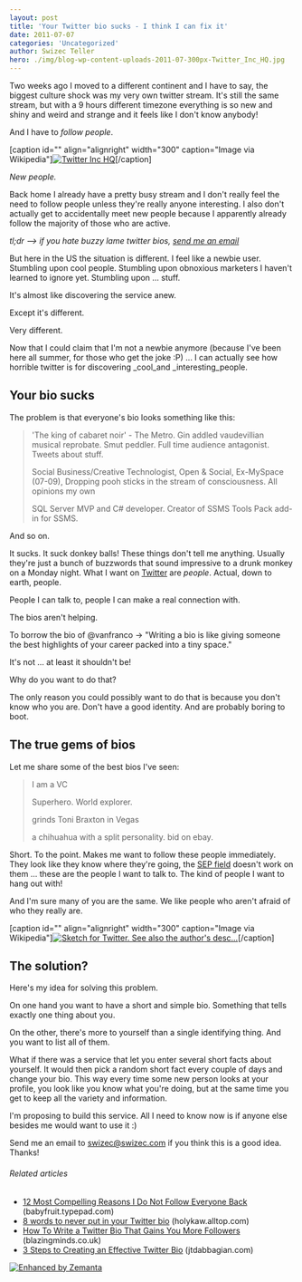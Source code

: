 ```yaml
---
layout: post
title: 'Your Twitter bio sucks - I think I can fix it'
date: 2011-07-07
categories: 'Uncategorized'
author: Swizec Teller
hero: ./img/blog-wp-content-uploads-2011-07-300px-Twitter_Inc_HQ.jpg
---
```

Two weeks ago I moved to a different continent and I have to say, the biggest culture shock was my very own twitter stream. It's still the same stream, but with a 9 hours different timezone everything is so new and shiny and weird and strange and it feels like I don't know anybody!



And I have to _follow people_.



\[caption id="" align="alignright" width="300" caption="Image via Wikipedia"][![Twitter Inc HQ](./img/blog-wp-content-uploads-2011-07-300px-Twitter_Inc_HQ.jpg "Twitter Inc HQ")](http://commons.wikipedia.org/wiki/File:Twitter_Inc_HQ.jpg)\[/caption]



_New people._



Back home I already have a pretty busy stream and I don't really feel the need to follow people unless they're really anyone interesting. I also don't actually get to accidentally meet new people because I apparently already follow the majority of those who are active.



_tl;dr --> if you hate buzzy lame twitter bios, [send me an email](<mailto:swizec@swizec.com?subject=long bios suck!>)_



But here in the US the situation is different. I feel like a newbie user. Stumbling upon cool people. Stumbling upon obnoxious marketers I haven't learned to ignore yet. Stumbling upon ... stuff.



<!--more-->

It's almost like discovering the service anew.



Except it's different.



Very different.



Now that I could claim that I'm not a newbie anymore (because I've been here all summer, for those who get the joke :P) ... I can actually see how horrible twitter is for discovering _cool_and _interesting_people.

## Your bio sucks

The problem is that everyone's bio looks something like this:

> 'The king of cabaret noir' - The Metro. Gin addled vaudevillian musical reprobate. Smut peddler. Full time audience antagonist. Tweets about stuff.
>
>
>
> Social Business/Creative Technologist, Open & Social, Ex-MySpace (07-09), Dropping pooh sticks in the stream of consciousness. All opinions my own
>
>
>
> SQL Server MVP and C# developer. Creator of SSMS Tools Pack add-in for SSMS.

And so on.



It sucks. It suck donkey balls! These things don't tell me anything. Usually they're just a bunch of buzzwords that sound impressive to a drunk monkey on a Monday night. What I want on [Twitter](http://twitter.com "Twitter") are _people_. Actual, down to earth, people.



People I can talk to, people I can make a real connection with.



The bios aren't helping.



To borrow the bio of @vanfranco -> "Writing a bio is like giving someone the best highlights of your career packed into a tiny space."



It's not ... at least it shouldn't be!



Why do you want to do that?



The only reason you could possibly want to do that is because you don't know who you are. Don't have a good identity. And are probably boring to boot.

## The true gems of bios

Let me share some of the best bios I've seen:

> I am a VC
>
>
>
> Superhero. World explorer.
>
>
>
> grinds Toni Braxton in Vegas
>
>
>
> a chihuahua with a split personality. bid on ebay.

Short. To the point. Makes me want to follow these people immediately. They look like they know where they're going, the [SEP field](http://en.wikipedia.org/wiki/Somebody_Else%27s_Problem "Somebody Else's Problem") doesn't work on them ... these are the people I want to talk to. The kind of people I want to hang out with!



And I'm sure many of you are the same. We like people who aren't afraid of who they really are.



\[caption id="" align="alignright" width="300" caption="Image via Wikipedia"][![Sketch for Twitter. See also the author's desc...](./img/blog-wp-content-uploads-2011-07-300px-Twttr_sketch-Dorsey-2006.jpg "Sketch for Twitter. See also the author's desc...")](http://commons.wikipedia.org/wiki/File:Twttr_sketch-Dorsey-2006.jpg)\[/caption]



## The solution?

Here's my idea for solving this problem.



On one hand you want to have a short and simple bio. Something that tells exactly one thing about you.



On the other, there's more to yourself than a single identifying thing. And you want to list all of them.



What if there was a service that let you enter several short facts about yourself. It would then pick a random short fact every couple of days and change your bio. This way every time some new person looks at your profile, you look like you know what you're doing, but at the same time you get to keep all the variety and information.



I'm proposing to build this service. All I need to know now is if anyone else besides me would want to use it :)



Send me an email to [swizec@swizec.com](<mailto:swizec@swizec.com?subject=long bios suck!>) if you think this is a good idea. Thanks!

###### Related articles

- [12 Most Compelling Reasons I Do Not Follow Everyone Back](http://babyfruit.typepad.com/mediagirl/2011/07/12-most-compelling-reasons-i-do-not-follow-everyone-back.html) (babyfruit.typepad.com)
- [8 words to never put in your Twitter bio](http://holykaw.alltop.com/8-words-to-never-put-in-your-twitter-bio) (holykaw.alltop.com)
- [How To Write a Twitter Bio That Gains You More Followers](http://blazingminds.co.uk/write-twitter-bio-gains-followers/) (blazingminds.co.uk)
- [3 Steps to Creating an Effective Twitter Bio](http://jtdabbagian.com/2011/05/3-steps-to-creating-an-effective-twitter-bio/) (jtdabbagian.com)

[![Enhanced by Zemanta](http://img.zemanta.com/zemified_e.png?x-id=54bca522-1101-4c1a-8d21-245d006ac73c)](http://www.zemanta.com/ "Enhanced by Zemanta")
